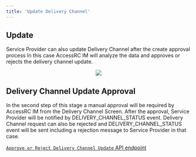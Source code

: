 ```yaml
---
title: 'Update Delivery Channel'
---
```


## Update

Service Provider can also update Delivery Channel after the create approval process In this case AccessRC IM will analyze the data and approves or rejects the delivery channel update.

<p align="center">
  <img src="/images/delivery-channel-update.svg" />
</p>

## Delivery Channel Update Approval 

In the second step of this stage a manual approval will be required by AccessRC IM from the Delivery Channel Screen. After the approval, Service Provider will be notified by DELIVERY_CHANNEL_STATUS event. Delivery Channel request can also be rejected and DELIVERY_CHANNEL_STATUS event will be sent including a rejection message to Service Provider in that case.

[`Approve or Reject Delivery Channel Update` API endpoint](../../api-reference/endpoint/delivery_channel_update)